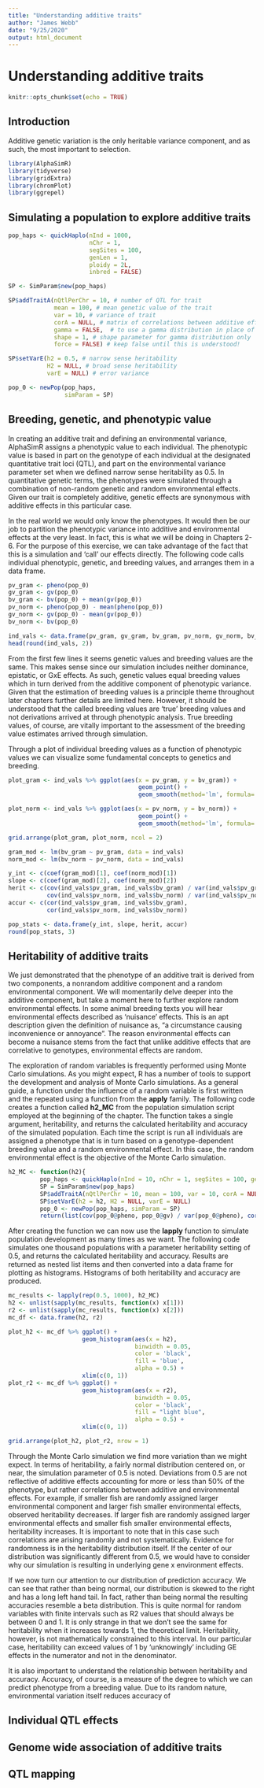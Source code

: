 ```yaml
---
title: "Understanding additive traits"
author: "James Webb"
date: "9/25/2020"
output: html_document
---
```


# Understanding additive traits

```r
knitr::opts_chunk$set(echo = TRUE)
```

## Introduction

Additive genetic variation is the only heritable variance component, and as such, the most important to selection.

```r
library(AlphaSimR)
library(tidyverse)
library(gridExtra)
library(chromPlot)
library(ggrepel)
```

## Simulating a population to explore additive traits



```r
pop_haps <- quickHaplo(nInd = 1000,      
                       nChr = 1,      
                       segSites = 100, 
                       genLen = 1,   
                       ploidy = 2L,   
                       inbred = FALSE)

SP <- SimParam$new(pop_haps)

SP$addTraitA(nQtlPerChr = 10, # number of QTL for trait
             mean = 100, # mean genetic value of the trait
             var = 10, # variance of trait
             corA = NULL, # matrix of correlations between additive effects
             gamma = FALSE,  # to use a gamma distribution in place of a normal distribution
             shape = 1, # shape parameter for gamma distribution only
             force = FALSE) # keep false until this is understood!

SP$setVarE(h2 = 0.5, # narrow sense heritability
           H2 = NULL, # broad sense heritability
           varE = NULL) # error variance

pop_0 <- newPop(pop_haps, 
                simParam = SP)
```

## Breeding, genetic, and phenotypic value

In creating an additive trait and defining an environmental variance, AlphaSimR assigns a phenotypic value to each individual. The phenotypic value is based in part on the genotype of each individual at the designated quantitative trait loci (QTL), and part on the environmental variance parameter set when we defined narrow sense heritability as 0.5. In quantitative genetic terms, the phenotypes were simulated through a combination of non-random genetic and random environmental effects. Given our trait is completely additive, genetic effects are synonymous with additive effects in this particular case.

In the real world we would only know the phenotypes. It would then be our job to partition the phenotypic variance into additive and environmental effects at the very least. In fact, this is what we will be doing in Chapters 2-6. For the purpose of this exercise, we can take advantage of the fact that this is a simulation and 'call' our effects directly. The following code calls individual phenotypic, genetic, and breeding values, and arranges them in a data frame.

```r
pv_gram <- pheno(pop_0)
gv_gram <- gv(pop_0)
bv_gram <- bv(pop_0) + mean(gv(pop_0))
pv_norm <- pheno(pop_0) - mean(pheno(pop_0))
gv_norm <- gv(pop_0) - mean(gv(pop_0))
bv_norm <- bv(pop_0)

ind_vals <- data.frame(pv_gram, gv_gram, bv_gram, pv_norm, gv_norm, bv_norm)
head(round(ind_vals, 2))
```

From the first few lines it seems genetic values and breeding values are the same. This makes sense since our simulation includes neither dominance, epistatic, or GxE effects. As such, genetic values equal breeding values which in turn derived from the additive component of phenotypic variance. Given that the estimation of breeding values is a principle theme throughout later chapters further details are limited here. However, it should be understood that the called breeding values are 'true' breeding values and not derivations arrived at through phenotypic analysis. True breeding values, of course, are vitally important to the assessment of the breeding value estimates arrived through simulation.

Through a plot of individual breeding values as a function of phenotypic values we can visualize some fundamental concepts to genetics and breeding.     

```r
plot_gram <- ind_vals %>% ggplot(aes(x = pv_gram, y = bv_gram)) +
                                     geom_point() +
                                     geom_smooth(method='lm', formula= y ~ x)

plot_norm <- ind_vals %>% ggplot(aes(x = pv_norm, y = bv_norm)) +
                                     geom_point() +
                                     geom_smooth(method='lm', formula= y ~ x)

grid.arrange(plot_gram, plot_norm, ncol = 2)
```



```r
gram_mod <- lm(bv_gram ~ pv_gram, data = ind_vals)
norm_mod <- lm(bv_norm ~ pv_norm, data = ind_vals)

y_int <- c(coef(gram_mod)[1], coef(norm_mod)[1])
slope <- c(coef(gram_mod)[2], coef(norm_mod)[2])
herit <- c(cov(ind_vals$pv_gram, ind_vals$bv_gram) / var(ind_vals$pv_gram),
           cov(ind_vals$pv_norm, ind_vals$bv_norm) / var(ind_vals$pv_norm))
accur <- c(cor(ind_vals$pv_gram, ind_vals$bv_gram),
           cor(ind_vals$pv_norm, ind_vals$bv_norm))

pop_stats <- data.frame(y_int, slope, herit, accur)
round(pop_stats, 3)
```

## Heritability of additive traits
We just demonstrated that the phenotype of an additive trait is derived from two components, a nonrandom additive component and a random environmental component. We will momentarily delve deeper into the additive component, but take a moment here to further explore random environmental effects. In some animal breeding texts you will hear environmental effects described as 'nuisance' effects. This is an apt description given the definition of nuisance as, "a circumstance causing inconvenience or annoyance". The reason environmental effects can become a nuisance stems from the fact that unlike additive effects that are correlative to genotypes, environmental effects are random.

The exploration of random variables is frequently performed using Monte Carlo simulations. As you might expect, R has a number of tools to support the development and analysis of Monte Carlo simulations. As a general guide, a function under the influence of a random variable is first written and the repeated using a function from the **apply** family. The following code creates a function called **h2_MC** from the population simulation script employed at the beginning of the chapter. The function takes a single argument, heritability, and returns the calculated heritability and accuracy of the simulated population. Each time the script is run all individuals are  assigned a phenotype that is in turn based on a genotype-dependent breeding value and a random environmental effect. In this case, the random environmental effect is the objective of the Monte Carlo simulation.   

```r
h2_MC <- function(h2){
         pop_haps <- quickHaplo(nInd = 10, nChr = 1, segSites = 100, genLen = 1, ploidy = 2L, inbred = FALSE)
         SP = SimParam$new(pop_haps)
         SP$addTraitA(nQtlPerChr = 10, mean = 100, var = 10, corA = NULL, gamma = FALSE, shape = 1, force = FALSE)
         SP$setVarE(h2 = h2, H2 = NULL, varE = NULL)
         pop_0 <- newPop(pop_haps, simParam = SP)
         return(list(cov(pop_0@pheno, pop_0@gv) / var(pop_0@pheno), cor(pop_0@pheno, pop_0@gv)))}
```

After creating the function we can now use the **lapply** function to simulate population development as many times as we want. The following code simulates one thousand populations with a parameter heritability setting of 0.5, and returns the calculated heritability and accuracy. Results are returned as nested list items and then converted into a data frame for plotting as histograms. Histograms of both heritability and accuracy are produced.

```r
mc_results <- lapply(rep(0.5, 1000), h2_MC)
h2 <- unlist(sapply(mc_results, function(x) x[1]))
r2 <- unlist(sapply(mc_results, function(x) x[2]))
mc_df <- data.frame(h2, r2)

plot_h2 <- mc_df %>% ggplot() +
                     geom_histogram(aes(x = h2), 
                                    binwidth = 0.05,
                                    color = 'black',
                                    fill = 'blue',
                                    alpha = 0.5) +
                     xlim(c(0, 1))
plot_r2 <- mc_df %>% ggplot() +
                     geom_histogram(aes(x = r2),
                                    binwidth = 0.05,
                                    color = 'black',
                                    fill = "light blue",
                                    alpha = 0.5) +
                     xlim(c(0, 1))

grid.arrange(plot_h2, plot_r2, nrow = 1)
```

Through the Monte Carlo simulation we find more variation than we might expect. In terms of heritability, a fairly normal distribution centered on, or near, the simulation parameter of 0.5 is noted. Deviations from 0.5 are not reflective of additive effects accounting for more or less than 50% of the phenotype, but rather correlations between additive and environmental effects. For example, if smaller fish are randomly assigned larger environmental component and larger fish smaller environmental effects, observed heritability decreases. If larger fish are randomly assigned larger environmental effects and smaller fish smaller environmental effects, heritability increases. It is important to note that in this case such correlations are arising randomly and not systematically. Evidence for randomness is in the heritability distribution itself. If the center of our distribution was significantly different from 0.5, we would have to consider why our simulation is resulting in underlying gene x environment effects.

If we now turn our attention to our distribution of prediction accuracy. We can see that rather than being normal, our distribution is skewed to the right and has a long left hand tail. In fact, rather than being normal the resulting accuracies resemble a beta distribution. This is quite normal for random variables with finite intervals such as R2 values that should always be between 0 and 1. It is only strange in that we don't see the same for heritability when it increases towards 1, the theoretical limit. Heritability, however, is not mathematically constrained to this interval. In our particular case, heritability can exceed values of 1 by 'unknowingly' including GE effects in the numerator and not in the denominator.

It is also important to understand the relationship between heritability and accuracy. Accuracy, of course, is a measure of the degree to which we can predict phenotype from a breeding value. Due to its random nature, environmental variation itself reduces accuracy of 

## Individual QTL effects

## Genome wide association of additive traits

## QTL mapping






